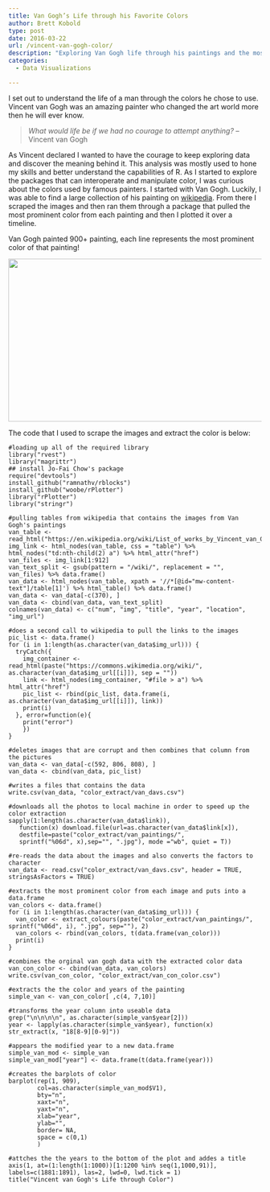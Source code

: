 ```yaml
---
title: Van Gogh’s Life through his Favorite Colors
author: Brett Kobold
type: post
date: 2016-03-22
url: /vincent-van-gogh-color/
description: "Exploring Van Gogh life through his paintings and the most common colors"
categories:
  - Data Visualizations

---
```

I set out to understand the life of a man through the colors he chose to use. Vincent van Gogh was an amazing painter who changed the art world more then he will ever know.

> _What would life be if we had no courage to attempt anything?_ &#8211; Vincent van Gogh

As Vincent declared I wanted to have the courage to keep exploring data and discover the meaning behind it. This analysis was mostly used to hone my skills and better understand the capabilities of R. As I started to explore the packages that can interoperate and manipulate color, I was curious about the colors used by famous painters. I started with Van Gogh. Luckily, I was able to find a large collection of his painting on [wikipedia][1]. From there I scraped the images and then ran them through a package that pulled the most prominent color from each painting and then I plotted it over a timeline.

Van Gogh painted 900+ painting, each line represents the most prominent color of that painting!

<img src="/wp-content/uploads/2016/03/Screen-Shot-2016-03-23-at-8.16.44-AM.png#center" width="953" height="324" class="alignleft size-full wp-image-120" />

<!--


<li><a href="http://www.mepheoscience.com/colourful-ecology-part-1-extracting-colours-from-an-image-and-selecting-them-using-community-phylogenetics-theory/" target="_blank">Colourful Ecology Part 1: Selecting colours for scientific figures from an image using community ecology methods</a></li>




<li><a href="http://blog.martinbellander.com/post/115411125748/the-colors-of-paintings-blue-is-the-new-orange" target="_blank">The Colors of Paintings: Blue is the New Orange</a>
</li>

 
-->

The code that I used to scrape the images and extract the color is below:

    
    #loading up all of the required library
    library("rvest")
    library("magrittr")
    ## install Jo-Fai Chow's package
    require("devtools")
    install_github("ramnathv/rblocks")
    install_github("woobe/rPlotter")
    library("rPlotter")
    library("stringr")
    
    #pulling tables from wikipedia that contains the images from Van Gogh's paintings
    van_table <- read_html("https://en.wikipedia.org/wiki/List_of_works_by_Vincent_van_Gogh")
    img_link <- html_nodes(van_table, css = "table") %>% html_nodes("td:nth-child(2) a") %>% html_attr("href")
    van_files <- img_link[1:912] 
    van_text_split <- gsub(pattern = "/wiki/", replacement = "", van_files) %>% data.frame()
    van_data <- html_nodes(van_table, xpath = '//*[@id="mw-content-text"]/table[1]') %>% html_table() %>% data.frame()
    van_data <- van_data[-c(370), ]
    van_data <- cbind(van_data, van_text_split)
    colnames(van_data) <- c("num", "img", "title", "year", "location", "img_url")
    
    #does a second call to wikipedia to pull the links to the images
    pic_list <- data.frame()
    for (i in 1:length(as.character(van_data$img_url))) {
      tryCatch({
        img_container <- read_html(paste("https://commons.wikimedia.org/wiki/", as.character(van_data$img_url[[i]]), sep = ""))
        link <- html_nodes(img_container, "#file > a") %>% html_attr("href")
        pic_list <- rbind(pic_list, data.frame(i, as.character(van_data$img_url[[i]]), link))
        print(i)
      }, error=function(e){
        print("error")
        })
    }
    
    #deletes images that are corrupt and then combines that column from the pictures
    van_data <- van_data[-c(592, 806, 808), ]
    van_data <- cbind(van_data, pic_list)
    
    #writes a files that contains the data
    write.csv(van_data, "color_extract/van_davs.csv")
    
    #downloads all the photos to local machine in order to speed up the color extraction
    sapply(1:length(as.character(van_data$link)), 
       function(x) download.file(url=as.character(van_data$link[x]), 
       destfile=paste("color_extract/van_paintings/", 
       sprintf("%06d", x),sep="", ".jpg"), mode ="wb", quiet = T))
    
    #re-reads the data about the images and also converts the factors to character
    van_data <- read.csv("color_extract/van_davs.csv", header = TRUE, stringsAsFactors = TRUE)
    
    #extracts the most prominent color from each image and puts into a data.frame
    van_colors <- data.frame()
    for (i in 1:length(as.character(van_data$img_url))) {
      van_color <- extract_colours(paste("color_extract/van_paintings/", sprintf("%06d", i), ".jpg", sep=""), 2)
      van_colors <- rbind(van_colors, t(data.frame(van_color)))
      print(i)
    }
    
    #combines the orginal van gogh data with the extracted color data
    van_con_color <- cbind(van_data, van_colors)
    write.csv(van_con_color, "color_extract/van_con_color.csv")
    
    #extracts the the color and years of the painting
    simple_van <- van_con_color[ ,c(4, 7,10)]
    
    #transforms the year column into useable data
    grep("\n\n\n\n", as.character(simple_van$year[2]))
    year <- lapply(as.character(simple_van$year), function(x) str_extract(x, "18[8-9][0-9]"))
    
    #appears the modified year to a new data.frame
    simple_van_mod <- simple_van
    simple_van_mod["year"] <- data.frame(t(data.frame(year)))
    
    #creates the barplots of color
    barplot(rep(1, 909), 
            col=as.character(simple_van_mod$V1), 
            bty="n", 
            xaxt="n", 
            yaxt="n", 
            xlab="year", 
            ylab="",
            border= NA,
            space = c(0,1)
            )
    
    #attches the the years to the bottom of the plot and addes a title
    axis(1, at=(1:length(1:1000))[1:1200 %in% seq(1,1000,91)], labels=c(1881:1891), las=2, lwd=0, lwd.tick = 1)
    title("Vincent van Gogh's Life through Color")

 [1]: https://en.wikipedia.org/wiki/List_of_works_by_Vincent_van_Gogh